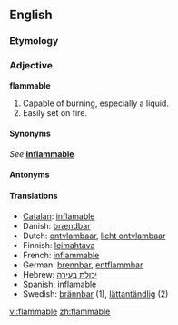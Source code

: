 ==English==
===Etymology===
{{etystub}}<!--It comes from Latin. The following is nonsense.
''flammable'' is a word coined out of safety concerns.  Originally [[inflammable]] was used to label trucks and containers holding flammable liquids such as [[gasoline]].  However, this produced dangerous confusion, as some interpreted the initial ''in'' to mean "not".  So the word ''flammable'' was "[[back-formation|back-form]]ed" for labeling such objects.-->

===Adjective===
'''flammable'''

#Capable of burning, especially a liquid.
#Easily set on fire.

====Synonyms====
''See'' '''[[inflammable]]'''

====Antonyms====

====Translations====
*[[Catalan]]: [[inflamable]]
*Danish: [[brændbar]]
*Dutch: [[ontvlambaar]], [[licht ontvlambaar]]
*Finnish: [[leimahtava]]
*French: [[inflammable]]
*German: [[brennbar]], [[entflammbar]]
*Hebrew: [[יכולת בעירה]]
*Spanish: [[inflamable]]
*Swedish: [[brännbar]] (1), [[lättantändlig]] (2)

[[vi:flammable]]
[[zh:flammable]]